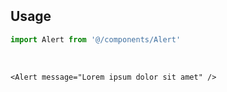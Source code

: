 ```tsx file=<rootDir>/src/components/react/components/Alert.tsx title="components/Alert.tsx"
```

<br />

## Usage

```ts
import Alert from '@/components/Alert'
```

<br />

```tsx
<Alert message="Lorem ipsum dolor sit amet" />
```